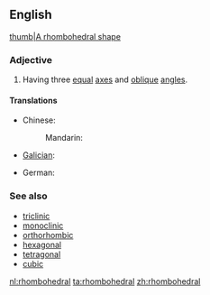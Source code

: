 ==English==
[[image:Rhombohedral.svg|thumb|A rhombohedral shape]]

===Adjective===
{{en-adj|?}}

# {{crystallography}} Having three [[equal]] [[axes]] and [[oblique]] [[angle]]s.

====Translations====
{{trans-top|having three equal axes and oblique angles}}
* Chinese:
*: Mandarin: {{t|cmn|菱方|tr=língfāng|sc=Hani}}
* [[Galician]]: {{t-|gl|trigonal}}
{{trans-mid}}
* German: {{t-|de|rhomboedrisch}}
{{trans-bottom}}

===See also===
* [[triclinic]]
* [[monoclinic]]
* [[orthorhombic]]
* [[hexagonal]]
* [[tetragonal]]
* [[cubic]]

[[nl:rhombohedral]]
[[ta:rhombohedral]]
[[zh:rhombohedral]]